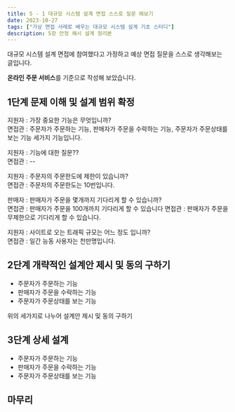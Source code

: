 ```yaml
---
title: 5 - 1 대규모 시스템 설계 면접 스스로 질문 해보기
date: 2023-10-27
tags: ["가상 면접 사례로 배우는 대규모 시스템 설계 기초 스터디"]
description: 5장 안정 해시 설계 정리본
---
```


대규모 시스템 설계 면접에 참여했다고 가정하고 예상 면접 질문을 스스로 생각해보는 글입니다.

**온라인 주문 서비스**를 기준으로 작성해 보았습니다.

## 1단계 문제 이해 및 설계 범위 확정

지원자 : 가장 중요한 기능은 무엇입니까?  
면접관 : 주문자가 주문하는 기능, 판매자가 주문을 수락하는 기능, 주문자가 주문상태를 보는 기능 세가지 기능입니다.

지원자 : 기능에 대한 질문??  
면접관 : --

지원자 : 주문자의 주문한도에 제한이 있습니까?  
면접관 : 주문자의 주문한도는 10번입니다.

판매자 : 판매자가 주문을 몇개까지 기다리게 할 수 있습니까?  
면접관 : 판매자가 주문을 100개까지 기다리게 할 수 있습니다
면접관 : 판매자가 주문을 무제한으로 기다리게 할 수 있습니다.

지원자 : 사이트로 오는 트래픽 규모는 어느 정도 입니까?  
면접관 : 일간 능동 사용자는 천만명입니다.

## 2단계 개략적인 설계안 제시 및 동의 구하기

- 주문자가 주문하는 기능
- 판매자가 주문을 수락하는 기능
- 주문자가 주문상태를 보는 기능

위의 세가지로 나누어 설계안 제시 및 동의 구하기

## 3단계 상세 설계

- 주문자가 주문하는 기능
- 판매자가 주문을 수락하는 기능
- 주문자가 주문상태를 보는 기능

## 마무리
